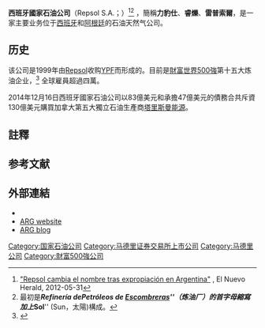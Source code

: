 {{noteTA
|1=zh-hans:雷普索尔公司;zh-hant:西班牙國家石油公司;
}}
{{Infobox company
| name              =  西班牙國家石油公司<br>Repsol S.A.
| logo              =  [[File:Repsol_logo.svg|150px]]
| type              =  S.A.
| traded_as         =  {{BMAD|ES0173516115|REP}}<br>{{bcba|REP}}<br>{{OTCQX|REPYY}}
| predecessor       =  Instituto Nacional de Hidrocarburos
| foundation        =  1986年
| founder           =
| location_city     =  [[馬德里|馬德里]]
| location_country  =  {{SPA}}
| locations         =
| area_served       =  全世界
| key_people        =  Antonio Brufau Niubó <small>([[主席|主席]]及[[CEO|CEO]])</small>
| industry          =  [[石油工業|石油工業]]
| products          =  [[汽油|汽油]]、[[油氣勘探|勘探]]、[[油氣開採|開採]]和[[天然氣|天然氣]]、[[液化天然氣|液化天然氣]]貿易及運輸、[[煉油廠|煉油]]、[[石油化學|石油化學]]
| services          =  [[加油站|加油站]]
| revenue           =  €562.98億<small>（2013）</small><ref name="AR2013">{{cite web |url=http://memorias.repsol.com/memoria2013/en/cuentasAnuales/estadosFinancieros/balanceSituacion.html |title=Annual Report 2013 |accessdate=28 March 2014 |publisher=Repsol |archive-url=https://web.archive.org/web/20150303224637/http://memorias.repsol.com/memoria2013/en/cuentasAnuales/estadosFinancieros/balanceSituacion.html |archive-date=2015-03-03 |dead-url=yes }}</ref>
| operating_income  =  €25.71億<small>（2013）</small><ref name="AR2013" />
| net_income        =  €1.95億<small>（2013）</small><ref name="AR2013" />
| assets            =  €650.86億<small>（2013）</small><ref name="AR2013" />
| equity            =  €279.20億<small>（2013）</small><ref name="AR2013" />
| num_employees     =  24,214 <small>（2013）</small><ref name="AR2013" />
| divisions         =
| subsid            =  Repsol Petróleo, Repsol Butano, Repsol Química, Repsol Exploración, [[Petronor|Petronor]] y CLH
| homepage          =  {{url|http://www.repsol.com/}}
| intl              =  yes
}}
'''西班牙國家石油公司'''（Repsol S.A.；{{IPA-es|repˈsol}}）<ref name=cambio>[http://www.elnuevoherald.com/2012/05/31/1216931/repsol-cambia-nombre-tras-expropiacion.html "Repsol cambia el nombre tras expropiación en Argentina"] {{Wayback|url=http://www.elnuevoherald.com/2012/05/31/1216931/repsol-cambia-nombre-tras-expropiacion.html |date=20191219093323 }}, El Nuevo Herald, 2012-05-31</ref><ref group="nb">最初是'''''Re'''finería de '''P'''etróleos de [[Escombreras|Escombreras]]''（{{le|埃斯孔布雷拉斯|Escombreras}}炼油厂）的首字母縮寫加上 '''''Sol''''' (Sun，太陽)構成。</ref> ，簡稱'''力豹仕'''、'''睿爍'''、'''雷普索爾'''，是一家主要业务位于[[西班牙|西班牙]]和[[阿根廷|阿根廷]]的石油天然气公司。

==历史==
该公司是1999年由[[雷普索尔|Repsol]]收购[[YPF|YPF]]而形成的。目前是[[財富世界500強|財富世界500強]]第十五大炼油企业，<ref>{{Cite web |url=http://money.cnn.com/magazines/fortune/global500/2008/industries/20/index.html |title=2008 list of largest petroleum companies by revenue |access-date=2013-06-03 |archive-date=2008-10-28 |archive-url=https://web.archive.org/web/20081028193914/http://money.cnn.com/magazines/fortune/global500/2008/industries/20/index.html |dead-url=no }}</ref> 全球雇員超過四萬。

2014年12月16日西班牙國家石油公司以83億美元和承擔47億美元的債務合共斥資130億美元購買加拿大第五大獨立石油生產商[[塔里斯曼能源|塔里斯曼能源]]。

== 註釋 ==
{{Reflist|group=nb}}

== 参考文献 ==
{{reflist}}

== 外部連結 ==
{{Commonscat-inline}}

* {{official website|http://www.repsol.com/es_en/}}
* [https://web.archive.org/web/20130610101842/http://ypfserviclub.org/ ARG website]
* [https://web.archive.org/web/20140522085446/http://www.ypfserviclub2014.com/ ARG blog]
{{IBEX-35 companies}}
{{DEFAULTSORT:Repsol}}

[[Category:国家石油公司|Category:国家石油公司]]
[[Category:马德里证券交易所上市公司|Category:马德里证券交易所上市公司]]
[[Category:马德里公司|Category:马德里公司]]
[[Category:財富500強公司|Category:財富500強公司]]
